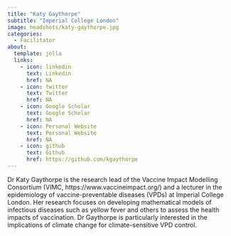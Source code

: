 ```yaml
---
title: "Katy Gaythorpe"
subtitle: "Imperial College London"
image: headshots/katy-gaythorpe.jpg
categories:
  - Facilitator
about:
  template: jolla
  links:
    - icon: linkedin
      text: Linkedin
      href: NA
    - icon: twitter
      text: Twitter
      href: NA
    - icon: Google Scholar
      text: Google Scholar
      href: NA
    - icon: Personal Website
      text: Personal Website
      href: NA
    - icon: github
      text: Github
      href: https://github.com/kgaythorpe
---
```


Dr Katy Gaythorpe is the research lead of the Vaccine Impact Modelling Consortium (VIMC, https://www.vaccineimpact.org/) and a lecturer in the epidemiology of vaccine-preventable diseases (VPDs) at Imperial College London. Her research focuses on developing mathematical models of infectious diseases such as yellow fever and others to assess the health impacts of vaccination. Dr Gaythorpe is particularly interested in the implications of climate change for climate-sensitive VPD control.
